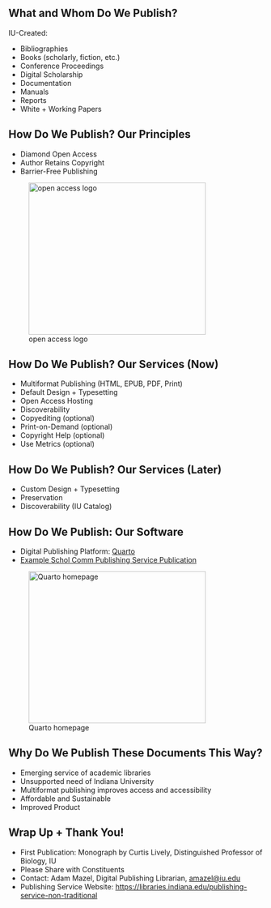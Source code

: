 ## What and Whom Do We Publish?

IU-Created:

- Bibliographies
- Books (scholarly, fiction, etc.)
- Conference Proceedings
- Digital Scholarship
- Documentation
- Manuals
- Reports
- White + Working Papers

## How Do We Publish? Our Principles

- Diamond Open Access
- Author Retains Copyright
- Barrier-Free Publishing

![open access logo](images\oa_logo-trans.svg){.absolute top=200 left=0 width="350" height="300"}

## How Do We Publish? Our Services (Now)

- Multiformat Publishing (HTML, EPUB, PDF, Print)
- Default Design + Typesetting
- Open Access Hosting 
- Discoverability 
- Copyediting (optional)
- Print-on-Demand (optional)
- Copyright Help (optional)
- Use Metrics (optional)

## How Do We Publish? Our Services (Later)

- Custom Design + Typesetting
- Preservation
- Discoverability (IU Catalog)

## How Do We Publish: Our Software

- Digital Publishing Platform: [Quarto](https://quarto.org/) 
- [Example Schol Comm Publishing Service Publication](https://iulibscholcomm.github.io/example-publication/)

![Quarto homepage](images\quarto.jpg){.absolute top=200 left=0 width="350" height="300"}

## Why Do We Publish These Documents This Way?

- Emerging service of academic libraries
- Unsupported need of Indiana University
- Multiformat publishing improves access and accessibility
- Affordable and Sustainable
- Improved Product

## Wrap Up + Thank You!

- First Publication: Monograph by Curtis Lively, Distinguished Professor of Biology, IU
- Please Share with Constituents
- Contact: Adam Mazel, Digital Publishing Librarian, [amazel@iu.edu](mailto:amazel@iu.edu)
- Publishing Service Website: <https://libraries.indiana.edu/publishing-service-non-traditional>
